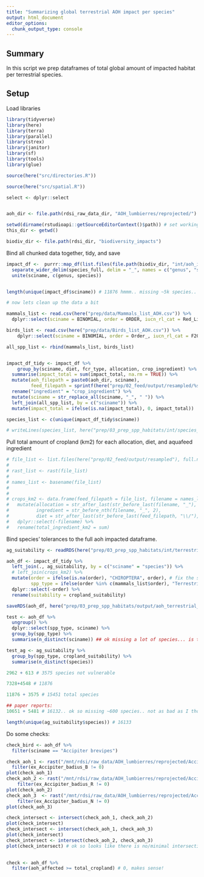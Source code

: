 ```yaml
---
title: "Summarizing global terrestrial AOH impact per species"
output: html_document
editor_options: 
  chunk_output_type: console
---
```


## Summary

In this script we prep dataframes of total global amount of impacted habitat per terrestrial species.


## Setup

Load libraries

```r

library(tidyverse)
library(here)
library(terra)
library(parallel)
library(strex)
library(janitor)
library(sf)
library(tools)
library(glue)

source(here("src/directories.R"))

source(here("src/spatial.R"))

select <- dplyr::select


aoh_dir <- file.path(rdsi_raw_data_dir, "AOH_lumbierres/reprojected/")

setwd(dirname(rstudioapi::getSourceEditorContext()$path)) # set working directory to where this script is located
this_dir <- getwd()

biodiv_dir <- file.path(rdsi_dir, "biodiversity_impacts")

```

Bind all chunked data together, tidy, and save

```r

impact_df <-  purrr::map_df(list.files(file.path(biodiv_dir, "int/aoh_impacts_terrestrial/"), full.names = TRUE), readRDS) %>%
  separate_wider_delim(species_full, delim = "_", names = c("genus", "species", "bird_type"), too_few = "align_start") %>%
  unite(sciname, c(genus, species))


length(unique(impact_df$sciname)) # 11876 hmmm.. missing ~5k species.. is this because they are unaffected species, and we only kept affected species? probably

# now lets clean up the data a bit 

mammals_list <- read.csv(here("prep/data/Mammals_list_AOH.csv")) %>%
  dplyr::select(sciname = BINOMIAL, order = ORDER, iucn_rl_cat = Red_List_Category_2019)

birds_list <- read.csv(here("prep/data/Birds_list_AOH.csv")) %>%
    dplyr::select(sciname = BINOMIAL, order = Order_, iucn_rl_cat = F2019_Iucn_Red_List_Category)

all_spp_list <- rbind(mammals_list, birds_list)


impact_df_tidy <- impact_df %>%
    group_by(sciname, diet, fcr_type, allocation, crop_ingredient) %>%
  summarise(impact_total = sum(impact_total, na.rm = TRUE)) %>%
  mutate(aoh_filepath = paste0(aoh_dir, sciname), 
         feed_filepath = sprintf(here("prep/02_feed/output/resampled/%s/%s/%s_%s_A.tif"), diet, fcr_type, crop_ingredient, allocation)) %>%
  rename("ingredient" = "crop_ingredient") %>%
  mutate(sciname = str_replace_all(sciname, "_", " ")) %>%
  left_join(all_spp_list, by = c("sciname")) %>%
  mutate(impact_total = ifelse(is.na(impact_total), 0, impact_total))

species_list <- c(unique(impact_df_tidy$sciname))

# writeLines(species_list, here("prep/03_prep_spp_habitats/int/species_list.txt"))


```




Pull total amount of cropland (km2) for each allocation, diet, and aquafeed ingredient

```r
# file_list <- list.files(here("prep/02_feed/output/resampled"), full.names = TRUE, recursive = TRUE, pattern = "_A") # 36 - good
# 
# rast_list <- rast(file_list)
# 
# names_list <- basename(file_list)
# 
# 
# crops_km2 <- data.frame(feed_filepath = file_list, filename = names_list, total_cropland = global(rast_list, "sum", na.rm = TRUE)) %>%
#   mutate(allocation = str_after_last(str_before_last(filename, "_"), "_"),
#          ingredient = str_before_nth(filename, "_", 2),
#          diet = str_after_last(str_before_last(feed_filepath, "\\/"), "\\/")) %>%
#   dplyr::select(-filename) %>%
#   rename(total_ingredient_km2 = sum)


```


Bind species' tolerances to the full aoh impacted dataframe. 

```r
ag_suitability <- readRDS(here("prep/03_prep_spp_habitats/int/terrestrial_spp_habitat_suitability.rds"))

aoh_df <- impact_df_tidy %>%
  left_join(., ag_suitability, by = c("sciname" = "species")) %>%
  # left_join(crops_km2) %>%
  mutate(order = ifelse(is.na(order), "CHIROPTERA", order), # fix the spp with missing order
         spp_type = ifelse(order %in% c(mammals_list$order), "Terrestrial mammal", "Bird")) %>% # identifier for class type
  dplyr::select(-order) %>%
  rename(suitability = cropland_suitability)

saveRDS(aoh_df, here("prep/03_prep_spp_habitats/output/aoh_terrestrial_mammals_birds_impact.rds")) # save rds to save space

test <- aoh_df %>%
  ungroup() %>%
  dplyr::select(spp_type, sciname) %>%
  group_by(spp_type) %>%
  summarise(n_distinct(sciname)) ## ok missing a lot of species... is this because they aren't vulnerable? 

test_ag <- ag_suitability %>% 
  group_by(spp_type, cropland_suitability) %>%
  summarise(n_distinct(species))

2962 + 613 # 3575 species not vulnerable

7328+4548 # 11876

11876 + 3575 # 15451 total species 

## paper reports: 
10651 + 5481 # 16132.. ok so missing ~600 species.. not as bad as I thought. Are the other 600 spp missing because they have no overlap? Probably. So we could say that 3575 terrestrial species are not vulnerable, and 600 species had no overlap at all. The remaining 11876 species had at least some impact. 

length(unique(ag_suitability$species)) # 16133


```

  
Do some checks: 

```r
check_bird <- aoh_df %>%
  filter(sciname == "Accipiter brevipes")

check_aoh_1 <- rast("/mnt/rdsi/raw_data/AOH_lumbierres/reprojected/Accipiter_badius_B.tif") %>%
  filter(ex_Accipiter_badius_B != 0)
plot(check_aoh_1)
check_aoh_2 <- rast("/mnt/rdsi/raw_data/AOH_lumbierres/reprojected/Accipiter_badius_R.tif") %>%
    filter(ex_Accipiter_badius_R != 0)
plot(check_aoh_2)
check_aoh_3  <- rast("/mnt/rdsi/raw_data/AOH_lumbierres/reprojected/Accipiter_badius_N.tif") %>%
    filter(ex_Accipiter_badius_N != 0)
plot(check_aoh_3)

check_intersect <- intersect(check_aoh_1, check_aoh_2)
plot(check_intersect)
check_intersect <- intersect(check_aoh_1, check_aoh_3)
plot(check_intersect)
check_intersect <- intersect(check_aoh_2, check_aoh_3)
plot(check_intersect) # ok so looks like there is no/minimal intersection... additionally, the paper indicates that they can be combined and are separate, non-overlapping habitats. So probably no double counting occurring thankfully. 

  
check <- aoh_df %>%
  filter(aoh_affected >= total_cropland) # 0, makes sense! 
```

  